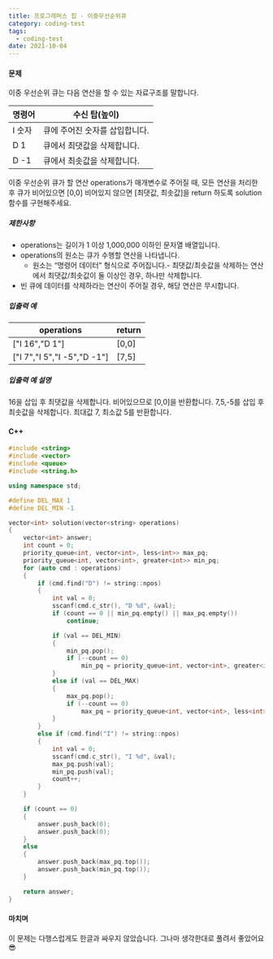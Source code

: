 ```yaml
---
title: 프로그래머스 힙 - 이중우선순위큐
category: coding-test
tags:
  - coding-test
date: 2021-10-04
---
```


#### 문제

이중 우선순위 큐는 다음 연산을 할 수 있는 자료구조를 말합니다.

| 명령어 | 수신 탑(높이)                  |
| ------ | ------------------------------ |
| I 숫자 | 큐에 주어진 숫자를 삽입합니다. |
| D 1    | 큐에서 최댓값을 삭제합니다.    |
| D -1   | 큐에서 최솟값을 삭제합니다.    |

이중 우선순위 큐가 할 연산 operations가 매개변수로 주어질 때, 모든 연산을 처리한 후 큐가 비어있으면 [0,0] 비어있지 않으면 [최댓값, 최솟값]을 return 하도록 solution 함수를 구현해주세요.

##### 제한사항

- operations는 길이가 1 이상 1,000,000 이하인 문자열 배열입니다.
- operations의 원소는 큐가 수행할 연산을 나타냅니다.
  - 원소는 “명령어 데이터” 형식으로 주어집니다.- 최댓값/최솟값을 삭제하는 연산에서 최댓값/최솟값이 둘 이상인 경우, 하나만 삭제합니다.
- 빈 큐에 데이터를 삭제하라는 연산이 주어질 경우, 해당 연산은 무시합니다.

##### 입출력 예

| operations                  | return |
| --------------------------- | ------ |
| ["I 16","D 1"]              | [0,0]  |
| ["I 7","I 5","I -5","D -1"] | [7,5]  |

##### 입출력 예 설명

16을 삽입 후 최댓값을 삭제합니다. 비어있으므로 [0,0]을 반환합니다.
7,5,-5를 삽입 후 최솟값을 삭제합니다. 최대값 7, 최소값 5를 반환합니다.

#### C++

```c++
#include <string>
#include <vector>
#include <queue>
#include <string.h>

using namespace std;

#define DEL_MAX 1
#define DEL_MIN -1

vector<int> solution(vector<string> operations)
{
    vector<int> answer;
    int count = 0;
    priority_queue<int, vector<int>, less<int>> max_pq;
    priority_queue<int, vector<int>, greater<int>> min_pq;
    for (auto cmd : operations)
    {
        if (cmd.find("D") != string::npos)
        {
            int val = 0;
            sscanf(cmd.c_str(), "D %d", &val);
            if (count == 0 || min_pq.empty() || max_pq.empty())
                continue;

            if (val == DEL_MIN)
            {
                min_pq.pop();
                if (--count == 0)
                    min_pq = priority_queue<int, vector<int>, greater<int>>();
            }
            else if (val == DEL_MAX)
            {
                max_pq.pop();
                if (--count == 0)
                    max_pq = priority_queue<int, vector<int>, less<int>>();
            }
        }
        else if (cmd.find("I") != string::npos)
        {
            int val = 0;
            sscanf(cmd.c_str(), "I %d", &val);
            max_pq.push(val);
            min_pq.push(val);
            count++;
        }
    }

    if (count == 0)
    {
        answer.push_back(0);
        answer.push_back(0);
    }
    else
    {
        answer.push_back(max_pq.top());
        answer.push_back(min_pq.top());
    }

    return answer;
}
```

#### 마치며

이 문제는 다행스럽게도 한글과 싸우지 않았습니다. 그나마 생각한대로 풀려서 좋았어요😎
